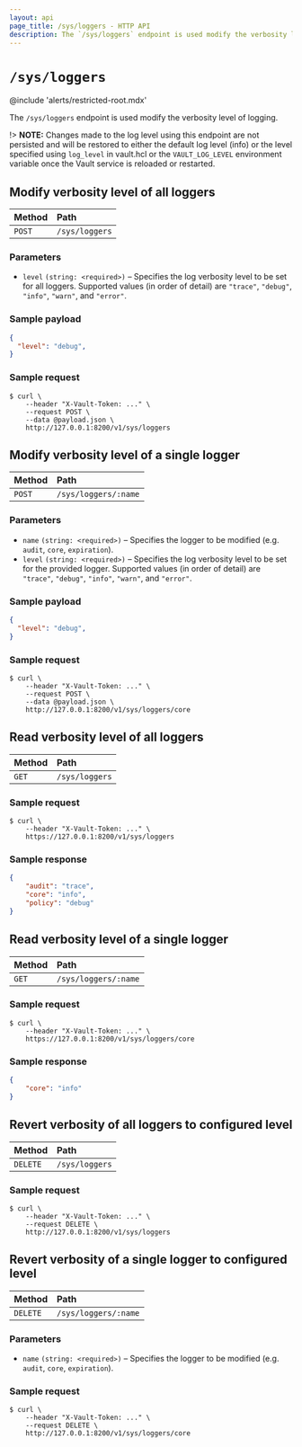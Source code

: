 ```yaml
---
layout: api
page_title: /sys/loggers - HTTP API
description: The `/sys/loggers` endpoint is used modify the verbosity level of logging.
---
```


# `/sys/loggers`

@include 'alerts/restricted-root.mdx'

The `/sys/loggers` endpoint is used modify the verbosity level of logging.

!> **NOTE:** Changes made to the log level using this endpoint are not persisted and will be restored
to either the default log level (info) or the level specified using `log_level` in vault.hcl or the `VAULT_LOG_LEVEL`
environment variable once the Vault service is reloaded or restarted.

## Modify verbosity level of all loggers

| Method  | Path           |
| :------ | :------------- |
| `POST`  | `/sys/loggers` |

### Parameters

- `level` `(string: <required>)` – Specifies the log verbosity level to be set for all loggers.
Supported values (in order of detail) are `"trace"`, `"debug"`, `"info"`, `"warn"`, and `"error"`.

### Sample payload

```json
{
  "level": "debug",
}
```

### Sample request

```shell-session
$ curl \
    --header "X-Vault-Token: ..." \
    --request POST \
    --data @payload.json \
    http://127.0.0.1:8200/v1/sys/loggers
```

## Modify verbosity level of a single logger

| Method  | Path                 |
| :------ | :------------------- |
| `POST`  | `/sys/loggers/:name` |

### Parameters

- `name` `(string: <required>)` – Specifies the logger to be modified (e.g. `audit`, `core`, `expiration`).
- `level` `(string: <required>)` – Specifies the log verbosity level to be set for the provided logger.
Supported values (in order of detail) are `"trace"`, `"debug"`, `"info"`, `"warn"`, and `"error"`.

### Sample payload

```json
{
  "level": "debug",
}
```

### Sample request

```shell-session
$ curl \
    --header "X-Vault-Token: ..." \
    --request POST \
    --data @payload.json \
    http://127.0.0.1:8200/v1/sys/loggers/core
```

## Read verbosity level of all loggers

| Method | Path           |
| :----- | :------------- |
| `GET`  | `/sys/loggers` |

### Sample request

```shell-session
$ curl \
    --header "X-Vault-Token: ..." \
    https://127.0.0.1:8200/v1/sys/loggers
```

### Sample response

```json
{
    "audit": "trace",
    "core": "info",
    "policy": "debug"
}
```

## Read verbosity level of a single logger

| Method | Path                 |
| :----- | :------------------- |
| `GET`  | `/sys/loggers/:name` |

### Sample request

```shell-session
$ curl \
    --header "X-Vault-Token: ..." \
    https://127.0.0.1:8200/v1/sys/loggers/core
```

### Sample response

```json
{
    "core": "info"
}
```

## Revert verbosity of all loggers to configured level

| Method    | Path           |
| :-------- | :------------- |
| `DELETE`  | `/sys/loggers` |

### Sample request

```shell-session
$ curl \
    --header "X-Vault-Token: ..." \
    --request DELETE \
    http://127.0.0.1:8200/v1/sys/loggers
```

## Revert verbosity of a single logger to configured level

| Method    | Path                 |
| :-------- | :------------------- |
| `DELETE`  | `/sys/loggers/:name` |

### Parameters

- `name` `(string: <required>)` – Specifies the logger to be modified (e.g. `audit`, `core`, `expiration`).

### Sample request

```shell-session
$ curl \
    --header "X-Vault-Token: ..." \
    --request DELETE \
    http://127.0.0.1:8200/v1/sys/loggers/core
```
